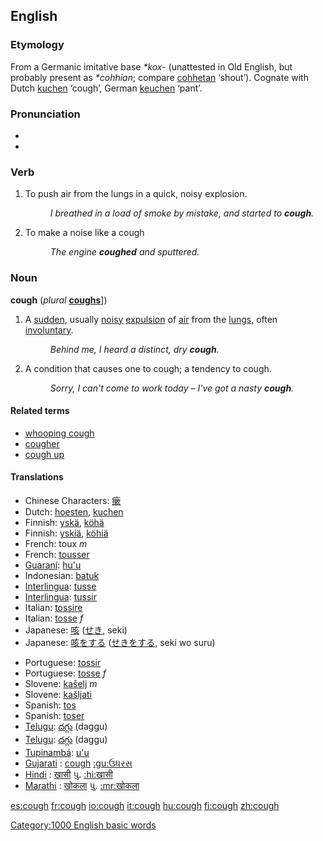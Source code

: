 ==English==
===Etymology===
From a Germanic imitative base ''*kox-'' (unattested in Old English, but probably present as ''*cohhian''; compare [[cohhetan]] ‘shout’).  Cognate with Dutch [[kuchen]] ‘cough’, German [[keuchen]] ‘pant’.

===Pronunciation===
*{{IPA|/kɒf/}}
*{{audio|en-us-cough.ogg|Audio (US)}}

===Verb===
{{en-verb|cough|coughs|coughed|coughing}}
# To push air from the lungs in a quick, noisy explosion.
#:''I breathed in a load of smoke by mistake, and started to '''cough'''.''
# To make a noise like a cough
#:''The engine '''coughed''' and sputtered.''

===Noun===
'''cough''' (''plural'' '''[[coughs]]'''])
# {{symptom}} A [[sudden]], usually [[noisy]] [[expulsion]] of [[air]] from the [[lungs]], often [[involuntary]].
#:''Behind me, I heard a distinct, dry '''cough'''.''
# A condition that causes one to cough; a tendency to cough.
#:''Sorry, I can't come to work today – I've got a nasty '''cough'''.''

====Related terms====
*[[whooping cough]]
*[[cougher]]
*[[cough up]]

====Translations====
{{top}}
*Chinese Characters: [[瘶]]
*Dutch: [[hoesten]], [[kuchen]]
*Finnish: [[yskä]], [[köhä]]
*Finnish: [[yskiä]], [[köhiä]]
*French: toux ''m''
*French: [[tousser]]
*[[Guaraní]]: [[hu'u]]
*Indonesian: [[batuk]]
*[[Interlingua]]: [[tusse]]
*[[Interlingua]]: [[tussir]]
*Italian: [[tossire]]
*Italian: [[tosse]] ''f''
*Japanese: [[咳]] ([[せき]], seki)
*Japanese: [[咳]]をする ([[せき]]をする, seki wo suru)
{{mid}}
*Portuguese: [[tossir]]
*Portuguese: [[tosse]] ''f''
*Slovene: [[kašelj]] ''m''
*Slovene: [[kašljati]]
*Spanish: [[tos]]
*Spanish: [[toser]]
*[[Telugu]]: [[దగ్గు]] (daggu)
*[[Telugu]]: [[దగ్గు]] (daggu)
*[[Tupinambá]]: [[u'u]]
*[[Gujarati]] : [[cough]] [[:gu:ઉધરસ]]
*[[Hindi]] : [[खासी]] પુ. [[:hi:खासी]]
*[[Marathi]] : [[खोकला]] પુ. [[:mr:खोकला]]
{{bottom}}

[[Category:1000 English basic words]]

[[es:cough]]
[[fr:cough]]
[[io:cough]]
[[it:cough]]
[[hu:cough]]
[[fi:cough]]
[[zh:cough]]